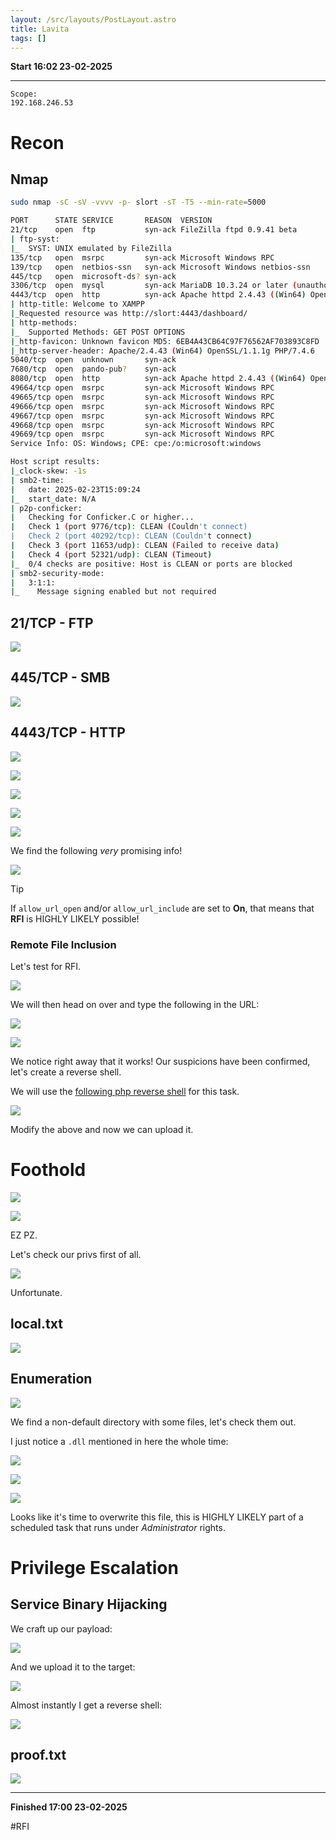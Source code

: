 ```yaml
---
layout: /src/layouts/PostLayout.astro
title: Lavita
tags: []
---
```

**Start 16:02 23-02-2025**

---
```
Scope:
192.168.246.53
```
# Recon

## Nmap

```bash
sudo nmap -sC -sV -vvvv -p- slort -sT -T5 --min-rate=5000

PORT      STATE SERVICE       REASON  VERSION
21/tcp    open  ftp           syn-ack FileZilla ftpd 0.9.41 beta
| ftp-syst: 
|_  SYST: UNIX emulated by FileZilla
135/tcp   open  msrpc         syn-ack Microsoft Windows RPC
139/tcp   open  netbios-ssn   syn-ack Microsoft Windows netbios-ssn
445/tcp   open  microsoft-ds? syn-ack
3306/tcp  open  mysql         syn-ack MariaDB 10.3.24 or later (unauthorized)
4443/tcp  open  http          syn-ack Apache httpd 2.4.43 ((Win64) OpenSSL/1.1.1g PHP/7.4.6)
| http-title: Welcome to XAMPP
|_Requested resource was http://slort:4443/dashboard/
| http-methods: 
|_  Supported Methods: GET POST OPTIONS
|_http-favicon: Unknown favicon MD5: 6EB4A43CB64C97F76562AF703893C8FD
|_http-server-header: Apache/2.4.43 (Win64) OpenSSL/1.1.1g PHP/7.4.6
5040/tcp  open  unknown       syn-ack
7680/tcp  open  pando-pub?    syn-ack
8080/tcp  open  http          syn-ack Apache httpd 2.4.43 ((Win64) OpenSSL/1.1.1g PHP/7.4.6)
49664/tcp open  msrpc         syn-ack Microsoft Windows RPC
49665/tcp open  msrpc         syn-ack Microsoft Windows RPC
49666/tcp open  msrpc         syn-ack Microsoft Windows RPC
49667/tcp open  msrpc         syn-ack Microsoft Windows RPC
49668/tcp open  msrpc         syn-ack Microsoft Windows RPC
49669/tcp open  msrpc         syn-ack Microsoft Windows RPC
Service Info: OS: Windows; CPE: cpe:/o:microsoft:windows

Host script results:
|_clock-skew: -1s
| smb2-time: 
|   date: 2025-02-23T15:09:24
|_  start_date: N/A
| p2p-conficker: 
|   Checking for Conficker.C or higher...
|   Check 1 (port 9776/tcp): CLEAN (Couldn't connect)
|   Check 2 (port 40292/tcp): CLEAN (Couldn't connect)
|   Check 3 (port 11653/udp): CLEAN (Failed to receive data)
|   Check 4 (port 52321/udp): CLEAN (Timeout)
|_  0/4 checks are positive: Host is CLEAN or ports are blocked
| smb2-security-mode: 
|   3:1:1: 
|_    Message signing enabled but not required
```


## 21/TCP - FTP

![](../../../assets/b88b70bba9234117db20e7bfa50bef07.png)


## 445/TCP - SMB

![](../../../assets/d2e7c67748457749a3a2eb5ea6918b56.png)


## 4443/TCP - HTTP

![](../../../assets/04a370a5d35639dab0bc42fd1164f1a3.png)

![](../../../assets/28fb765bd8faf37c4a301cfaceb729e1.png)

![](../../../assets/67a8d8c74fac1d690456fe88e822da50.png)

![](../../../assets/753e58dab7800947265074f945c4ecf3.png)

![](../../../assets/5fd72787f597f218347c83e6b6b10908.png)

We find the following *very* promising info!

![](../../../assets/bee346667993d84766df4a59ddd363fa.png)

>[!tip]
>If `allow_url_open` and/or `allow_url_include` are set to **On**, that means that **RFI** is HIGHLY LIKELY possible!


### Remote File Inclusion

Let's test for RFI.

![](../../../assets/6a1119a82c768c20872017e0cb4e015e.png)

We will then head on over and type the following in the URL:

![](../../../assets/38eadb8b42b0932330daa261f5048aff.png)

![](../../../assets/c51be75d7ae8eabe97375b95bfc3d882.png)

We notice right away that it works! Our suspicions have been confirmed, let's create a reverse shell.

We will use the [following php reverse shell](https://github.com/ivan-sincek/php-reverse-shell/blob/master/src/reverse/php_reverse_shell.php?ref=benheater.com) for this task.

![](../../../assets/c3dba4e906fc604ce886edd17c5e9c0a.png)

Modify the above and now we can upload it.


# Foothold

![](../../../assets/d5b2b5183bca022073c8aa3bfed1d778.png)

![](../../../assets/aa784573c781100b468ba5977b14d6c4.png)

EZ PZ.

Let's check our privs first of all.

![](../../../assets/5aa7b17fa20bbca0e858917de8c45dbc.png)

Unfortunate.


## local.txt

![](../../../assets/f5150343d80e5c005c47f2120a7f1fc4.png)


## Enumeration

![](../../../assets/cb835be9d681b3d603dc21aaecec7a5c.png)

We find a non-default directory with some files, let's check them out.

I just notice a `.dll` mentioned in here the whole time:

![](../../../assets/856492a6465b573db423eb7fa413d6c7.png)

![](../../../assets/a535cae361cb58f003fcc78285440fb9.png)

![](../../../assets/223679631fe1784d206455eb44ee392e.png)

Looks like it's time to overwrite this file, this is HIGHLY LIKELY part of a scheduled task that runs under *Administrator* rights.


# Privilege Escalation

## Service Binary Hijacking

We craft up our payload:

![](../../../assets/e3c6ce8099306392c97b23fe4d4e32b8.png)

And we upload it to the target:

![](../../../assets/8a32c66db1b20cefd48b5dfd2ad75aca.png)

Almost instantly I get a reverse shell:

![](../../../assets/55e465ca4da4abd9dd56da83a4e0334c.png)


## proof.txt

![](../../../assets/66bb18f1c9e7b53be71ce3edda4e0e02.png)

---

**Finished 17:00 23-02-2025**

[^Links]: [[OSCP Prep]]

#RFI 
